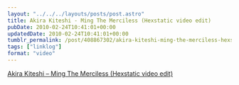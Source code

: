 ```yaml
---
layout: "../../../layouts/posts/post.astro"
title: Akira Kiteshi - Ming The Merciless (Hexstatic video edit)
pubDate: 2010-02-24T10:41:01+00:00
updatedDate: 2010-02-24T10:41:01+00:00
tumblr_permalink: /post/408867302/akira-kiteshi-ming-the-merciless-hexstatic
tags: ["linklog"]
format: "video"
---
```



<YouTube id="https://www.youtube.com/watch?v=axinhh3axQE" />

[Akira Kiteshi &#8211; Ming The Merciless (Hexstatic video edit)][1]

[1]: https://www.youtube.com/watch?v=axinhh3axQE
